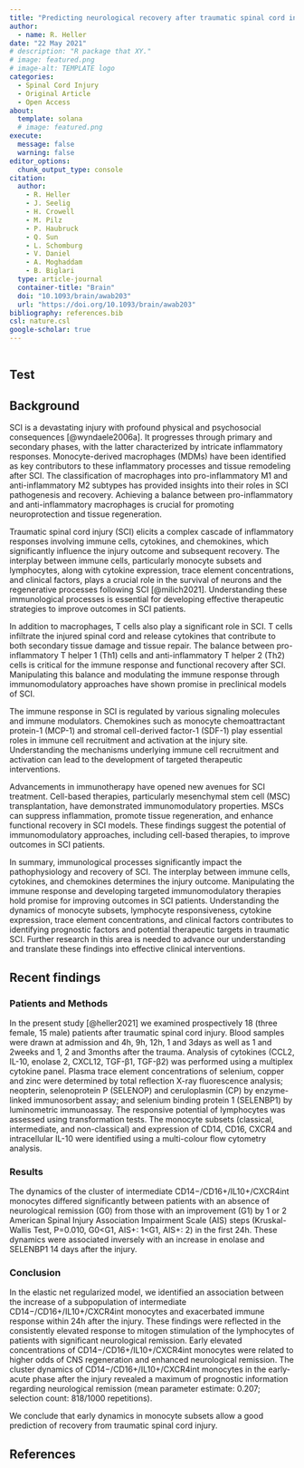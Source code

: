 ```yaml
---
title: "Predicting neurological recovery after traumatic spinal cord injury by time-resolved analysis of monocyte subsets"
author:
  - name: R. Heller
date: "22 May 2021"
# description: "R package that XY."
# image: featured.png
# image-alt: TEMPLATE logo
categories:
  - Spinal Cord Injury
  - Original Article
  - Open Access
about:
  template: solana
  # image: featured.png
execute: 
  message: false
  warning: false
editor_options: 
  chunk_output_type: console
citation:
  author: 
    - R. Heller
    - J. Seelig
    - H. Crowell
    - M. Pilz
    - P. Haubruck
    - Q. Sun
    - L. Schomburg
    - V. Daniel
    - A. Moghaddam
    - B. Biglari
  type: article-journal
  container-title: "Brain"
  doi: "10.1093/brain/awab203"
  url: "https://doi.org/10.1093/brain/awab203"
bibliography: references.bib
csl: nature.csl
google-scholar: true
---
```


```{=html}
<img src="https://vg01.met.vgwort.de/na/4bb8751c0857439ea31b9bdeac4bcd16" width="1" height="1"/>
```

## Test 

## Background
SCI is a devastating injury with profound physical and psychosocial consequences [@wyndaele2006a]. It progresses through primary and secondary phases, with the latter characterized by intricate inflammatory responses. Monocyte-derived macrophages (MDMs) have been identified as key contributors to these inflammatory processes and tissue remodeling after SCI. The classification of macrophages into pro-inflammatory M1 and anti-inflammatory M2 subtypes has provided insights into their roles in SCI pathogenesis and recovery. Achieving a balance between pro-inflammatory and anti-inflammatory macrophages is crucial for promoting neuroprotection and tissue regeneration.

Traumatic spinal cord injury (SCI) elicits a complex cascade of inflammatory responses involving immune cells, cytokines, and chemokines, which significantly influence the injury outcome and subsequent recovery. The interplay between immune cells, particularly monocyte subsets and lymphocytes, along with cytokine expression, trace element concentrations, and clinical factors, plays a crucial role in the survival of neurons and the regenerative processes following SCI [@milich2021]. Understanding these immunological processes is essential for developing effective therapeutic strategies to improve outcomes in SCI patients.

In addition to macrophages, T cells also play a significant role in SCI. T cells infiltrate the injured spinal cord and release cytokines that contribute to both secondary tissue damage and tissue repair. The balance between pro-inflammatory T helper 1 (Th1) cells and anti-inflammatory T helper 2 (Th2) cells is critical for the immune response and functional recovery after SCI. Manipulating this balance and modulating the immune response through immunomodulatory approaches have shown promise in preclinical models of SCI.

The immune response in SCI is regulated by various signaling molecules and immune modulators. Chemokines such as monocyte chemoattractant protein-1 (MCP-1) and stromal cell-derived factor-1 (SDF-1) play essential roles in immune cell recruitment and activation at the injury site. Understanding the mechanisms underlying immune cell recruitment and activation can lead to the development of targeted therapeutic interventions.

Advancements in immunotherapy have opened new avenues for SCI treatment. Cell-based therapies, particularly mesenchymal stem cell (MSC) transplantation, have demonstrated immunomodulatory properties. MSCs can suppress inflammation, promote tissue regeneration, and enhance functional recovery in SCI models. These findings suggest the potential of immunomodulatory approaches, including cell-based therapies, to improve outcomes in SCI patients.

In summary, immunological processes significantly impact the pathophysiology and recovery of SCI. The interplay between immune cells, cytokines, and chemokines determines the injury outcome. Manipulating the immune response and developing targeted immunomodulatory therapies hold promise for improving outcomes in SCI patients. Understanding the dynamics of monocyte subsets, lymphocyte responsiveness, cytokine expression, trace element concentrations, and clinical factors contributes to identifying prognostic factors and potential therapeutic targets in traumatic SCI. Further research in this area is needed to advance our understanding and translate these findings into effective clinical interventions.

## Recent findings

### Patients and Methods
In the present study [@heller2021] we examined prospectively 18 (three female, 15 male) patients after traumatic spinal cord injury. Blood samples were drawn at admission and 4h, 9h, 12h, 1 and 3days as well as 1 and 2weeks and 1, 2 and 3months after the trauma. Analysis of cytokines (CCL2, IL-10, enolase 2, CXCL12, TGF-β1, TGF-β2) was performed using a multiplex cytokine panel. Plasma trace element concentrations of selenium, copper and zinc were determined by total reflection X-ray fluorescence analysis; neopterin, selenoprotein P (SELENOP) and ceruloplasmin (CP) by enzyme-linked immunosorbent assay; and selenium binding protein 1 (SELENBP1) by luminometric immunoassay. The responsive potential of lymphocytes was assessed using transformation tests. The monocyte subsets (classical, intermediate, and non-classical) and expression of CD14, CD16, CXCR4 and intracellular IL-10 were identified using a multi-colour flow cytometry analysis.

### Results
The dynamics of the cluster of intermediate CD14−/CD16+/IL10+/CXCR4int monocytes differed significantly between patients with an absence of neurological remission (G0) from those with an improvement (G1) by 1 or 2 American Spinal Injury Association Impairment Scale (AIS) steps (Kruskal-Wallis Test, P=0.010, G0<G1, AIS+: 1<G1, AIS+: 2) in the first 24h. These dynamics were associated inversely with an increase in enolase and SELENBP1 14 days after the injury.

### Conclusion
In the elastic net regularized model, we identified an association between the increase of a subpopulation of intermediate CD14−/CD16+/IL10+/CXCR4int monocytes and exacerbated immune response within 24h after the injury. These findings were reflected in the consistently elevated response to mitogen stimulation of the lymphocytes of patients with significant neurological remission. Early elevated concentrations of CD14−/CD16+/IL10+/CXCR4int monocytes were related to higher odds of CNS regeneration and enhanced neurological remission. The cluster dynamics of CD14−/CD16+/IL10+/CXCR4int monocytes in the early-acute phase after the injury revealed a maximum of prognostic information regarding neurological remission (mean parameter estimate: 0.207; selection count: 818/1000 repetitions).

We conclude that early dynamics in monocyte subsets allow a good prediction of recovery from traumatic spinal cord injury.

## References

::: {#refs}

:::